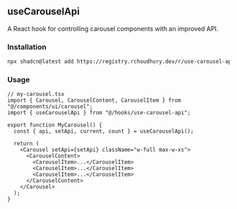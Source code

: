 ## useCarouselApi
A React hook for controlling carousel components with an improved API.

### Installation
```bash
npx shadcn@latest add https://registry.rchoudhury.dev/r/use-carousel-api
```

### Usage
```typescriptreact
// my-carousel.tsx
import { Carousel, CarouselContent, CarouselItem } from "@/components/ui/carousel";
import { useCarouselApi } from "@/hooks/use-carousel-api";

export function MyCarousel() {
  const { api, setApi, current, count } = useCarouselApi();

  return (
    <Carousel setApi={setApi} className="w-full max-w-xs">
      <CarouselContent>
        <CarouselItem>...</CarouselItem>
        <CarouselItem>...</CarouselItem>
        <CarouselItem>...</CarouselItem>
      </CarouselContent>
    </Carousel>
  );
}
```
